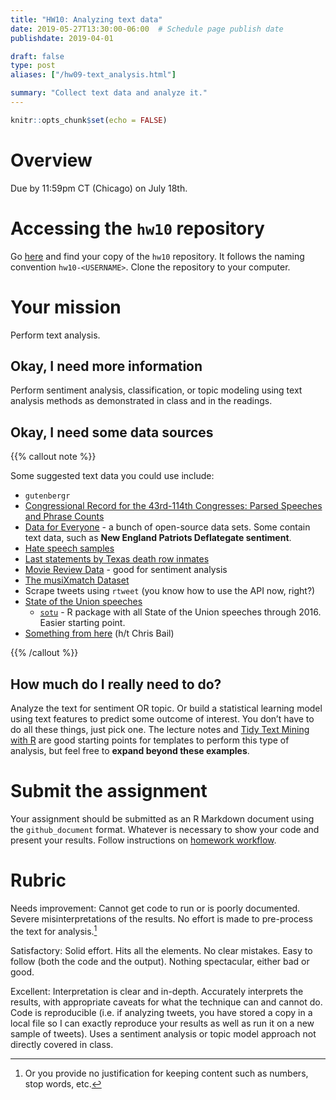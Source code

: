 ```yaml
---
title: "HW10: Analyzing text data"
date: 2019-05-27T13:30:00-06:00  # Schedule page publish date
publishdate: 2019-04-01

draft: false
type: post
aliases: ["/hw09-text_analysis.html"]

summary: "Collect text data and analyze it."
---
```


```r
knitr::opts_chunk$set(echo = FALSE)
```

# Overview

Due by 11:59pm CT (Chicago) on July 18th.

# Accessing the `hw10` repository

Go [here](https://github.coecis.cornell.edu/cis-fa22) and find your copy of the `hw10` repository. It follows the naming convention `hw10-<USERNAME>`. Clone the repository to your computer.

# Your mission

Perform text analysis.

## Okay, I need more information

Perform sentiment analysis, classification, or topic modeling using text analysis methods as demonstrated in class and in the readings.

## Okay, I need some data sources

{{% callout note %}}

Some suggested text data you could use include:

* `gutenbergr`
* [Congressional Record for the 43rd-114th Congresses: Parsed Speeches and Phrase Counts](https://data.stanford.edu/congress_text)
* [Data for Everyone](https://www.figure-eight.com/data-for-everyone/) - a bunch of open-source data sets. Some contain text data, such as **New England Patriots Deflategate sentiment**.
* [Hate speech samples](https://github.com/t-davidson/hate-speech-and-offensive-language)
* [Last statements by Texas death row inmates](https://www.kaggle.com/mykhe1097/last-words-of-death-row-inmates)
* [Movie Review Data](http://www.cs.cornell.edu/people/pabo/movie-review-data/) - good for sentiment analysis
* [The musiXmatch Dataset](http://millionsongdataset.com/musixmatch/)
* Scrape tweets using `rtweet` (you know how to use the API now, right?)
* [State of the Union speeches](http://www.presidency.ucsb.edu/sou.php)
    * [`sotu`](https://github.com/statsmaths/sotu) - R package with all State of the Union speeches through 2016. Easier starting point.
* [Something from here](https://docs.google.com/spreadsheets/d/1I7cvuCBQxosQK2evTcdL3qtglaEPc0WFEs6rZMx-xiE/edit#gid=0) (h/t Chris Bail)

{{% /callout %}}

## How much do I really need to do?

Analyze the text for sentiment OR topic. Or build a statistical learning model using text features to predict some outcome of interest. You don't have to do all these things, just pick one. The lecture notes and [Tidy Text Mining with R](http://tidytextmining.com/) are good starting points for templates to perform this type of analysis, but feel free to **expand beyond these examples**.

# Submit the assignment

Your assignment should be submitted as an R Markdown document using the `github_document` format. Whatever is necessary to show your code and present your results. Follow instructions on [homework workflow](/faq/homework-guidelines/#homework-workflow).

# Rubric

Needs improvement: Cannot get code to run or is poorly documented. Severe misinterpretations of the results. No effort is made to pre-process the text for analysis.^[Or you provide no justification for keeping content such as numbers, stop words, etc.]

Satisfactory: Solid effort. Hits all the elements. No clear mistakes. Easy to follow (both the code and the output). Nothing spectacular, either bad or good.

Excellent: Interpretation is clear and in-depth. Accurately interprets the results, with appropriate caveats for what the technique can and cannot do. Code is reproducible (i.e. if analyzing tweets, you have stored a copy in a local file so I can exactly reproduce your results as well as run it on a new sample of tweets). Uses a sentiment analysis or topic model approach not directly covered in class.
